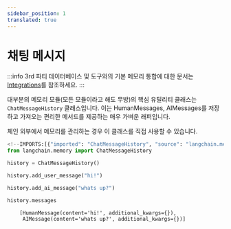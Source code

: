```yaml
---
sidebar_position: 1
translated: true
---
```


# 채팅 메시지

:::info
3rd 파티 데이터베이스 및 도구와의 기본 메모리 통합에 대한 문서는 [Integrations](/docs/integrations/memory/)를 참조하세요.
:::

대부분의 메모리 모듈(모든 모듈이라고 해도 무방)의 핵심 유틸리티 클래스는 `ChatMessageHistory` 클래스입니다.
이는 HumanMessages, AIMessages를 저장하고 가져오는 편리한 메서드를 제공하는 매우 가벼운 래퍼입니다.

체인 외부에서 메모리를 관리하는 경우 이 클래스를 직접 사용할 수 있습니다.

```python
<!--IMPORTS:[{"imported": "ChatMessageHistory", "source": "langchain.memory", "docs": "https://api.python.langchain.com/en/latest/chat_history/langchain_core.chat_history.ChatMessageHistory.html", "title": "Chat Messages"}]-->
from langchain.memory import ChatMessageHistory

history = ChatMessageHistory()

history.add_user_message("hi!")

history.add_ai_message("whats up?")
```

```python
history.messages
```

```output
    [HumanMessage(content='hi!', additional_kwargs={}),
     AIMessage(content='whats up?', additional_kwargs={})]
```
